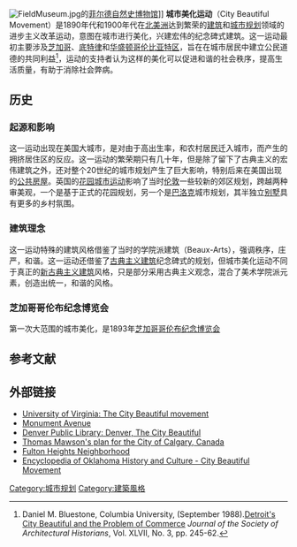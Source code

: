 [[Image:FieldMuseum.jpg|right]]的[[菲尔德自然史博物馆|菲尔德自然史博物馆]]]]
'''城市美化运动'''（City Beautiful Movement）是1890年代和1900年代在[[北美洲|北美洲]]达到繁荣的[[建筑|建筑]]和[[城市规划|城市规划]]领域的进步主义改革运动，意图在城市进行美化，兴建宏伟的纪念碑式建筑。这一运动最初主要涉及[[芝加哥|芝加哥]]、[[底特律|底特律]]和[[华盛顿哥伦比亚特区|华盛顿哥伦比亚特区]]，旨在在城市居民中建立公民道德的共同利益<ref>Daniel M. Bluestone, Columbia University, (September 1988).[http://www.jstor.org/pss/990300 Detroit's City Beautiful and the Problem of Commerce] ''Journal of the Society of Architectural Historians'', Vol. XLVII, No. 3, pp. 245-62.</ref>，运动的支持者认为这样的美化可以促进和谐的社会秩序，提高生活质量，有助于消除社会弊病。 

==历史==
===起源和影响===
这一运动出现在美国大城市，是对由于高出生率，和农村居民迁入城市，而产生的拥挤居住区的反应。这一运动的繁荣期只有几十年，但是除了留下了古典主义的宏伟建筑之外，还对整个20世纪的城市规划产生了巨大影响，特别后来在美国出现的[[公共房屋|公共房屋]]。英国的[[花园城市运动|花园城市运动]]影响了当时[[伦敦|伦敦]]一些较新的郊区规划，跨越两种审美观，一个是基于正式的花园规划，另一个是[[巴洛克|巴洛克]]城市规划，其半独立[[别墅|别墅]]具有更多的乡村氛围。 

===建筑理念===
这一运动特殊的建筑风格借鉴了当时的学院派建筑（Beaux-Arts），强调秩序，庄严，和谐。这一运动还借鉴了[[古典主义建筑|古典主义建筑]]纪念碑式的规划，但城市美化运动不同于真正的[[新古典主义建筑|新古典主义建筑]]风格，只是部分采用古典主义观念，混合了美术学院派元素，创造出统一，和谐的风格。

===芝加哥哥伦布纪念博览会===
第一次大范围的城市美化，是1893年[[芝加哥哥伦布纪念博览会|芝加哥哥伦布纪念博览会]]

==参考文献==
{{reflist}}

==外部链接==
*[https://web.archive.org/web/20110514005408/http://xroads.virginia.edu/~CAP/CITYBEAUTIFUL/city.html University of Virginia: The City Beautiful movement]
*[https://web.archive.org/web/20040815032250/http://www.historicrichmond.com/monument.html Monument Avenue]
*[http://photoswest.org/exhib/gallery2/dcb.htm Denver Public Library: Denver, The City Beautiful]{{Wayback|url=http://photoswest.org/exhib/gallery2/dcb.htm |date=20050828235439 }}
*[http://caa.ucalgary.ca/mawson.html Thomas Mawson's plan for the City of Calgary, Canada]{{Wayback|url=http://caa.ucalgary.ca/mawson.html |date=20070208162222 }}
*[https://web.archive.org/web/20071221152638/http://fultonheightsneighborhood.org/index.htm Fulton Heights Neighborhood]
* [https://web.archive.org/web/20101121041343/http://digital.library.okstate.edu/encyclopedia/entries/C/CI007.html Encyclopedia of Oklahoma History and Culture - City Beautiful Movement]

{{城市与区域规划}}

[[Category:城市规划|Category:城市规划]]
[[Category:建築風格|Category:建築風格]]
